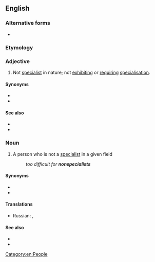 {{also|non-specialist}}
==English==

===Alternative forms===
* {{l|en|non-specialist}}

===Etymology===
{{prefix|en|non|specialist}}

===Adjective===
{{en-adj|-}}

# Not [[specialist]] in nature; not [[exhibit]]ing or [[require|requiring]] [[specialisation]].

====Synonyms====
* {{l|en|generalist}}
* {{l|en|nonexpert}}

====See also====
* {{l|en|amateur}}
* {{l|en|layperson}}

===Noun===
{{en-noun}}

# A person who is not a [[specialist]] in a given field
#: ''too difficult for '''nonspecialists'''''

====Synonyms====
* {{l|en|generalist}}
* {{l|en|nonexpert}}

====Translations====
{{trans-top|a person who is not a specialist in a given field}}
* Russian: {{t+|ru|неспециалист|m|tr=}}, {{qualifier|somewhat}} {{t+|ru|дилета́нт|m|tr=}}
{{trans-mid}}
{{trans-bottom}}

====See also====
* {{l|en|amateur}}
* {{l|en|layperson}}

[[Category:en:People]]